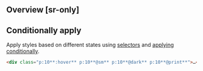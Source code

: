 ## Overview [sr-only]
<Overview/>

## Conditionally apply
Apply styles based on different states using [selectors](/guide/state-selectors) and [applying conditionally](/guide/applying-conditionally).
```html
<div class="p:10**:hover** p:10**@sm** p:10**@dark** p:10**@print**">…</div>
```

